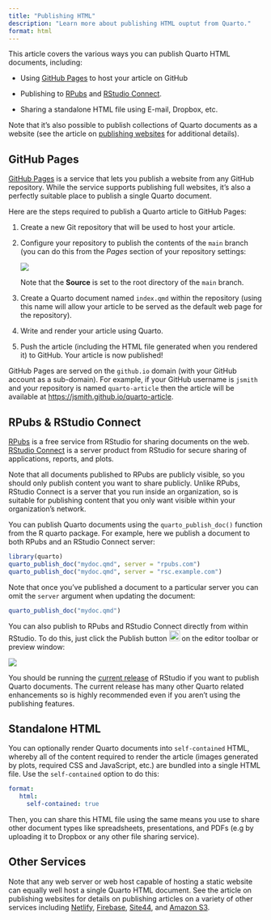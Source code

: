 ```yaml
---
title: "Publishing HTML"
description: "Learn more about publishing HTML ouptut from Quarto."
format: html
---
```


This article covers the various ways you can publish Quarto HTML documents, including:

-   Using [GitHub Pages] to host your article on GitHub

-   Publishing to [RPubs](#rpubs-and-rsc) and [RStudio Connect](#rpubs-and-rsc).

-   Sharing a standalone HTML file using E-mail, Dropbox, etc.

Note that it's also possible to publish collections of Quarto documents as a website (see the article on [publishing websites](../websites/publishing-websites.html) for additional details).

## GitHub Pages

[GitHub Pages](https://pages.github.com/) is a service that lets you publish a website from any GitHub repository. While the service supports publishing full websites, it's also a perfectly suitable place to publish a single Quarto document.

Here are the steps required to publish a Quarto article to GitHub Pages:

1)  Create a new Git repository that will be used to host your article.

2)  Configure your repository to publish the contents of the `main` branch (you can do this from the *Pages* section of your repository settings:

    ![](images/gh-pages-article.png){.border fig-alt="A screenshot of the Github pages section of a Github repository's Settings page."}

    Note that the **Source** is set to the root directory of the `main` branch.

3)  Create a Quarto document named `index.qmd` within the repository (using this name will allow your article to be served as the default web page for the repository).

4)  Write and render your article using Quarto.

5)  Push the article (including the HTML file generated when you rendered it) to GitHub. Your article is now published!

GitHub Pages are served on the `github.io` domain (with your GitHub account as a sub-domain). For example, if your GitHub username is `jsmith` and your repository is named `quarto-article` then the article will be available at <https://jsmith.github.io/quarto-article>.

## RPubs & RStudio Connect {#rpubs-and-rsc}

[RPubs](https://rpubs.com/) is a free service from RStudio for sharing documents on the web. [RStudio Connect](https://www.rstudio.com/products/connect/) is a server product from RStudio for secure sharing of applications, reports, and plots.

Note that all documents published to RPubs are publicly visible, so you should only publish content you want to share publicly. Unlike RPubs, RStudio Connect is a server that you run inside an organization, so is suitable for publishing content that you only want visible within your organization's network.

You can publish Quarto documents using the `quarto_publish_doc()` function from the R quarto package. For example, here we publish a document to both RPubs and an RStudio Connect server:

``` r
library(quarto)
quarto_publish_doc("mydoc.qmd", server = "rpubs.com")
quarto_publish_doc("mydoc.qmd", server = "rsc.example.com")
```

Note that once you've published a document to a particular server you can omit the `server` argument when updating the document:

``` r
quarto_publish_doc("mydoc.qmd")
```

You can also publish to RPubs and RStudio Connect directly from within RStudio. To do this, just click the Publish button <kbd>![](images/publish-button.png){width="21"}</kbd> on the editor toolbar or preview window:

![](images/rstudio-publish.png){fig-alt="A screenshot of the 'Publish To' menu in Rstudio. There are two options for publish targets: RPubs and Rstudio Connect. There is a cancel button on the bottom right corner of this menu."}

You should be running the [current release](https://www.rstudio.com/products/rstudio/download/) of RStudio if you want to publish Quarto documents. The current release has many other Quarto related enhancements so is highly recommended even if you aren't using the publishing features.

## Standalone HTML

You can optionally render Quarto documents into `self-contained` HTML, whereby all of the content required to render the article (images generated by plots, required CSS and JavaScript, etc.) are bundled into a single HTML file. Use the `self-contained` option to do this:

``` yaml
format:
   html:
     self-contained: true
```

Then, you can share this HTML file using the same means you use to share other document types like spreadsheets, presentations, and PDFs (e.g by uploading it to Dropbox or any other file sharing service).

## Other Services

Note that any web server or web host capable of hosting a static website can equally well host a single Quarto HTML document. See the article on publishing websites for details on publishing articles on a variety of other services including [Netlify](../websites/publishing-websites.md#netlify), [Firebase](../websites/publishing-websites.md#firebase), [Site44](../websites/publishing-websites.md#site44), and [Amazon S3](../websites/publishing-websites.md#amazon-s3).
